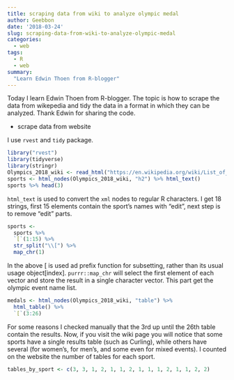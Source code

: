 ```yaml
---
title: scraping data from wiki to analyze olympic medal
author: Geebbon
date: '2018-03-24'
slug: scraping-data-from-wiki-to-analyze-olympic-medal
categories:
  - web
tags:
  - R
  - web
summary:
  "Learn Edwin Thoen from R-blogger"
---
```


Today I learn Edwin Thoen from R-blogger. The topic is how to scrape the data from wikepedia and tidy the data in a format in which they can be analyzed. Thank Edwin for sharing the code.

* scrape data from website

I use `rvest` and `tidy` package.
```r
library("rvest")
library(tidyverse)
library(stringr)
Olympics_2018_wiki <- read_html("https://en.wikipedia.org/wiki/List_of_2018_Winter_Olympics_medal_winners")
sports <- html_nodes(Olympics_2018_wiki, "h2") %>% html_text()
sports %>% head(3)
```

`html_text` is used to convert the `xml` nodes to regular R characters. I get 18 strings, first 15 elements contain the sport's names with "edit", next step is to remove "edit" parts.

```r

sports <- 
  sports %>% 
  `[`(1:15) %>% 
  str_split("\\[") %>% 
  map_chr(1)
```

In the above [ is used ad prefix function for subsetting, rather than its usual usage object[index]. `purrr::map_chr` will select the first element of each vector and store the result in a single character vector. This part get the olympic event name list.

```r
medals <- html_nodes(Olympics_2018_wiki, "table") %>%
  html_table() %>% 
  `[`(3:26)
```

For some reasons I checked manually that the 3rd up until the 26th table contain the results. Now, if you visit the wiki page you will notice that some sports have a single results table (such as Curling), while others have several (for women’s, for men’s, and some even for mixed events). I counted on the website the number of tables for each sport.


```r
tables_by_sport <- c(3, 3, 1, 2, 1, 1, 2, 1, 1, 1, 2, 1, 1, 2, 2)
```


